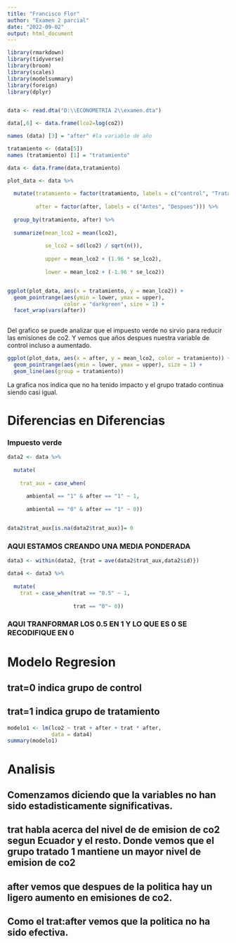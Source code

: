 ---
title: "Francisco Flor"
author: "Examen 2 parcial"
date: "2022-09-02"
output: html_document
---

```{r setup, include=FALSE}


library(rmarkdown)
library(tidyverse)
library(broom) 
library(scales) 
library(modelsummary)
library(foreign)
library(dplyr)


data <- read.dta("D:\\ECONOMETRIA 2\\examen.dta")
```

```{r , echo=TRUE,warning=FALSE,message=FALSE}
data[,6] <- data.frame(lco2=log(co2))

names (data) [3] = "after" #la variable de año

tratamiento <- (data[5])   
names (tratamiento) [1] = "tratamiento"

data <- data.frame(data,tratamiento)

plot_data <- data %>%  
  
  mutate(tratamiento = factor(tratamiento, labels = c("control", "Tratado")), 
         
         after = factor(after, labels = c("Antes", "Despues"))) %>%  
  
  group_by(tratamiento, after) %>% 
  
  summarize(mean_lco2 = mean(lco2), 
            
            se_lco2 = sd(lco2) / sqrt(n()),
            
            upper = mean_lco2 + (1.96 * se_lco2),
            
            lower = mean_lco2 + (-1.96 * se_lco2))



```

```{r}


ggplot(plot_data, aes(x = tratamiento, y = mean_lco2)) +
  geom_pointrange(aes(ymin = lower, ymax = upper),
                  color = "darkgreen", size = 1) +
  facet_wrap(vars(after))
  
```
Del grafico se puede analizar que el impuesto verde no sirvio para reducir las emisiones de co2. Y vemos que años despues nuestra variable de control incluso a aumentado. 



```{r , echo=FALSE,warning=FALSE,message=FALSE}

ggplot(plot_data, aes(x = after, y = mean_lco2, color = tratamiento)) +
  geom_pointrange(aes(ymin = lower, ymax = upper), size = 1) +
  geom_line(aes(group = tratamiento))

```

La grafica nos indica que no ha tenido impacto y el grupo tratado continua siendo casi igual. 


# Diferencias en Diferencias

### Impuesto verde

```{r , echo=TRUE,warning=FALSE,message=FALSE}

data2 <- data %>%
  
  mutate(
    
    trat_aux = case_when(
      
      ambiental == "1" & after == "1" ~ 1,
      
      ambiental == "0" & after == "1" ~ 0)) 


data2$trat_aux[is.na(data2$trat_aux)]= 0

```

### AQUI ESTAMOS CREANDO UNA MEDIA PONDERADA

```{r , echo=TRUE,warning=FALSE,message=FALSE}
data3 <- within(data2, {trat = ave(data2$trat_aux,data2$id)})
```

```{r , echo=TRUE,warning=FALSE,message=FALSE}

data4 <- data3 %>%
  
  mutate(
    trat = case_when(trat == "0.5" ~ 1,
                     
                     trat == "0"~ 0))
```



### AQUI TRANFORMAR LOS 0.5 EN 1 Y LO QUE ES 0 SE RECODIFIQUE EN 0

# Modelo Regresion

## trat=0 indica grupo de control

## trat=1 indica grupo de tratamiento



```{r}

modelo1 <- lm(lco2 ~ trat + after + trat * after,
              data = data4)
summary(modelo1)


```

# Analisis

## Comenzamos diciendo que la variables no han sido estadisticamente significativas. 
## trat habla acerca del nivel de de emision de co2 segun Ecuador y el resto. Donde vemos que el grupo tratado 1 mantiene un mayor nivel de emision de co2
## after vemos que despues de la politica hay un ligero aumento en emisiones de co2. 
## Como el trat:after vemos que la politica no ha sido efectiva. 

